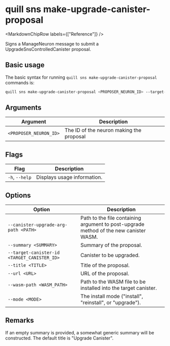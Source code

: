 
# quill sns make-upgrade-canister-proposal

<MarkdownChipRow labels={["Reference"]} />

Signs a ManageNeuron message to submit a UpgradeSnsControlledCanister proposal.

## Basic usage

The basic syntax for running `quill sns make-upgrade-canister-proposal` commands is:

```bash
quill sns make-upgrade-canister-proposal <PROPOSER_NEURON_ID> --target-canister-id <TARGET_CANISTER_ID> --wasm-path <WASM_PATH> [option]
```

## Arguments

| Argument               | Description                              |
|------------------------|------------------------------------------|
| `<PROPOSER_NEURON_ID>` | The ID of the neuron making the proposal |

## Flags

| Flag           | Description                 |
|----------------|-----------------------------|
| `-h`, `--help` | Displays usage information. |

## Options

| Option                                      | Description                                                                           |
|---------------------------------------------|---------------------------------------------------------------------------------------|
| `--canister-upgrade-arg-path <PATH>`        | Path to the file containing argument to post-upgrade method of the new canister WASM. |
| `--summary <SUMMARY>`                       | Summary of the proposal.                                                              |
| `--target-canister-id <TARGET_CANISTER_ID>` | Canister to be upgraded.                                                              |
| `--title <TITLE>`                           | Title of the proposal.                                                                |
| `--url <URL>`                               | URL of the proposal.                                                                  |
| `--wasm-path <WASM_PATH>`                   | Path to the WASM file to be installed into the target canister.                       |
| `--mode <MODE>`                             | The install mode ("install", "reinstall", or "upgrade").                              |

## Remarks

If an empty summary is provided, a somewhat generic summary will be constructed. The default title is "Upgrade Canister".
